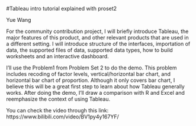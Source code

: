 #Tableau intro tutorial explained with proset2

Yue Wang

For the community contribution project, I will briefly introduce Tableau, the major features of this product, and other relevant products that are used in a different setting. I will introduce structure of the interfaces, importation of data, the supported files of data, supported data types, how to build worksheets and an interactive dashboard. 

I’ll use the Problem1 from Problem Set 2 to do the demo. This problem includes recoding of factor levels, vertical/horizontal bar chart, and horizontal bar chart of proportion. Although it only covers bar chart, I believe this will be a great first step to learn about how Tableau generally works. After doing the demo, I’ll draw a comparison with R and Excel and reemphasize the context of using Tableau.

You can check the video through this link: https://www.bilibili.com/video/BV1py4y167YF/ 